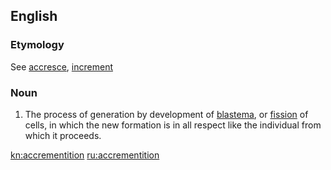 ==English==

===Etymology===
See [[accresce]], [[increment]]

===Noun===
{{en-noun}}

# {{label|en|physiology}} The process of generation by development of [[blastema]], or [[fission]] of cells, in which the new formation is in all respect like the individual from which it proceeds.

[[kn:accrementition]]
[[ru:accrementition]]